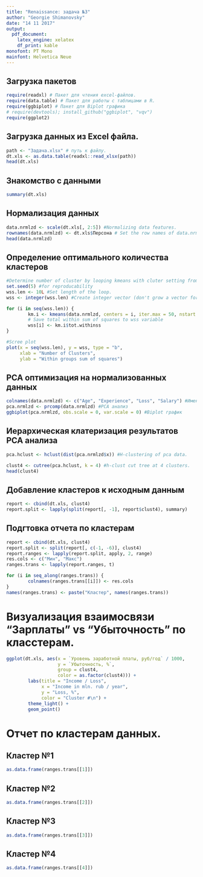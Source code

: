 ```yaml
---
title: "Renaissance: задача №3"
author: "Georgie Shimanovsky"
date: "14 11 2017"
output: 
  pdf_document: 
    latex_engine: xelatex
    df_print: kable
monofont: PT Mono
mainfont: Helvetica Neue
---
```


## Загрузка пакетов

```r
require(readxl) # Пакет для чтения excel-файлов.
require(data.table) # Пакет для работы с таблицами в R.
require(ggbiplot) # Пакет для Biplot графика
# require(devtools); install_github("ggbiplot", "vqv")
require(ggplot2)
```

## Загрузка данных из Excel файла.

```r
path <- "Задача.xlsx" # путь к файлу.
dt.xls <- as.data.table(readxl::read_xlsx(path))
head(dt.xls)
```

## Знакомство с данными

```r
summary(dt.xls)
```

## Нормализация данных

```r
data.nrmlzd <- scale(dt.xls[, 2:5]) #Normalizing data features.
rownames(data.nrmlzd) <- dt.xls$Персона # Set the row names of data.nrmlzd
head(data.nrmlzd)
```

## Определение оптимального количества кластеров

```r
#Determine number of cluster by looping kmeans with cluter setting from 1 to 10.
set.seed(5) #for reproducability
wss.len <- 10L #Set length of the loop.
wss <- integer(wss.len) #Create integer vector (don't grow a vector for mem eff)

for (i in seq(wss.len)) {
        km.i <- kmeans(data.nrmlzd, centers = i, iter.max = 50, nstart = 20)
        # Save total within sum of squares to wss variable
        wss[i] <- km.i$tot.withinss
}

#Scree plot
plot(x = seq(wss.len), y = wss, type = "b",
     xlab = "Number of Clusters",
     ylab = "Within groups sum of squares")
```

## PCA оптимизация на нормализованных данных

```r
colnames(data.nrmlzd) <- c("Age", "Experience", "Loss", "Salary") #Имена столб.
pca.nrmlzd <- prcomp(data.nrmlzd) #PCA анализ
ggbiplot(pca.nrmlzd, obs.scale = 0, var.scale = 0) #Biplot график
```

## Иерархическая клатеризация результатов PCA анализа

```r
pca.hclust <- hclust(dist(pca.nrmlzd$x)) #H-clustering of pca data.

clust4 <- cutree(pca.hclust, k = 4) #h-clust cut tree at 4 clusters.
head(clust4)
```

## Добавление кластеров к исходным данным
```r
report <- cbind(dt.xls, clust4)
report.split <- lapply(split(report[, -1], report$clust4), summary)
```

## Подгтовка отчета по кластерам

```r
report <- cbind(dt.xls, clust4)
report.split <- split(report[, c(-1, -6)], clust4)
report.ranges <- lapply(report.split, apply, 2, range)
res.cols <- c("Мин", "Макс")
ranges.trans <- lapply(report.ranges, t)

for (i in seq_along(ranges.trans)) {
        colnames(ranges.trans[[i]]) <- res.cols
}
names(ranges.trans) <- paste("Кластер", names(ranges.trans))
```

# Визуализация взаимосвязи "Зарплаты" vs "Убыточность" по класстерам.
```r
ggplot(dt.xls, aes(x = `Уровень заработной платы, руб/год` / 1000,
                   y = `Убыточность, %`,
                   group = clust4,
                   color = as.factor(clust4))) +
        labs(title = "Income / Loss",
             x = "Income in mln. rub / year",
             y = "Loss, %",
             color = "Cluster #\n") +
        theme_light() +
        geom_point()
```

# Отчет по кластерам данных.

## **Кластер №1**
```r
as.data.frame(ranges.trans[[1]])
```

## **Кластер №2**
```r
as.data.frame(ranges.trans[[2]])
```

## **Кластер №3**
```r
as.data.frame(ranges.trans[[3]])
```

## **Кластер №4**
```r
as.data.frame(ranges.trans[[4]])
```